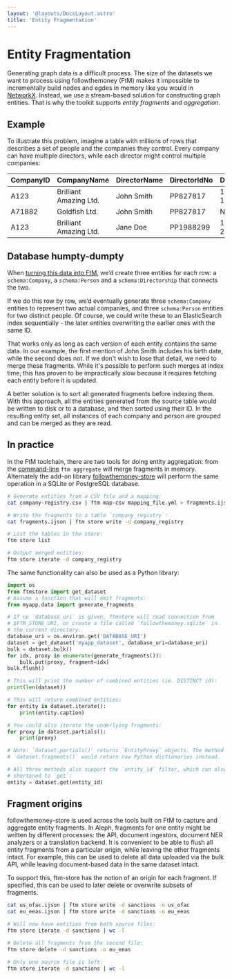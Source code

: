 ```yaml
---
layout: '@layouts/DocsLayout.astro'
title: 'Entity Fragmentation'
---
```


# Entity Fragmentation

Generating graph data is a difficult process. The size of the datasets we want to process using followthemoney (FtM) makes it impossible to incrementally build nodes and egdes in memory like you would in [NetworkX](https://networkx.org/). Instead, we use a stream-based solution for constructing graph entities. That is why the toolkit supports _entity fragments_ and _aggregation_.

## Example

To illustrate this problem, imagine a table with millions of rows that describes a set of people and the companies they control. Every company can have multiple directors, while each director might control multiple companies:

| CompanyID | CompanyName            | DirectorName | DirectorIdNo | DirectorDoB |
| --------- | ---------------------- | ------------ | ------------ | ----------- |
| A123      | Brilliant Amazing Ltd. | John Smith   | PP827817     | 1979-02-16  |
| A71882    | Goldfish Ltd.          | John Smith   | PP827817     | NULL        |
| A123      | Brilliant Amazing Ltd. | Jane Doe     | PP1988299    | 1983-06-24  |

## Database humpty-dumpty

When [turning this data into FtM](/docs/mappings), we’d create three entities for each row: a `schema:Company`, a `schema:Person` and a `schema:Directorship` that connects the two.

If we do this row by row, we’d eventually generate three `schema:Company` entities to represent two actual companies, and three `schema:Person` entities for two distinct people. Of course, we could write these to an ElasticSearch index sequentially - the later entities overwriting the earlier ones with the same ID.

That works only as long as each version of each entity contains the same data. In our example, the first mention of John Smith includes his birth date, while the second does not. If we don\'t wish to lose that detail, we need to merge these fragments. While it\'s possible to perform such merges at index time, this has proven to be impractically slow because it requires fetching each entity before it is updated.

A better solution is to sort all generated fragments before indexing them. With this approach, all the entities generated from the source table would be written to disk or to a database, and then sorted using their ID. In the resulting entity set, all instances of each company and person are grouped and can be merged as they are read.

## In practice

In the FtM toolchain, there are two tools for doing entity aggregation: from the [command-line](/docs/cli) `ftm aggregate` will merge fragments in memory. Alternately the add-on library [followthemoney-store](https://github.com/alephdata/followthemoney-store) will perform the same operation in a SQLite or PostgreSQL database.

```bash
# Generate entities from a CSV file and a mapping:
cat company-registry.csv | ftm map-csv mapping_file.yml > fragments.ijson

# Write the fragments to a table `company_registry`:
cat fragments.ijson | ftm store write -d company_registry

# List the tables in the store:
ftm store list

# Output merged entities:
ftm store iterate -d company_registry
```

The same functionality can also be used as a Python library:

```python
import os
from ftmstore import get_dataset
# Assume a function that will emit fragments:
from myapp.data import generate_fragments

# If no `database_uri` is given, ftmstore will read connection from
# $FTM_STORE_URI, or create a file called `followthemoney.sqlite` in
# the current directory.
database_uri = os.environ.get('DATABASE_URI')
dataset = get_dataset('myapp_dataset', database_uri=database_uri)
bulk = dataset.bulk()
for idx, proxy in enumerate(generate_fragments()):
    bulk.put(proxy, fragment=idx)
bulk.flush()

# This will print the number of combined entities (ie. DISTINCT id):
print(len(dataset))

# This will return combined entities:
for entity in dataset.iterate():
    print(entity.caption)

# You could also iterate the underlying fragments:
for proxy in dataset.partials():
    print(proxy)

# Note: `dataset.partials()` returns `EntityProxy` objects. The method
# `dataset.fragments()` would return raw Python dictionaries instead.

# All three methods also support the `entity_id` filter, which can also be
# shortened to `get`:
entity = dataset.get(entity_id)
```

## Fragment origins

followthemoney-store is used across the tools built on FtM to capture and aggregate entity fragments. In Aleph, fragments for one entity might be written by different processes: the API, document ingestors, document NER analyzers or a translation backend. It is convenient to be able to flush all entity fragments from a particular origin, while leaving the other fragments intact. For example, this can be used to delete all data uploaded via the bulk API, while leaving document-based data in the same dataset intact.

To support this, ftm-store has the notion of an origin for each fragment. If specified, this can be used to later delete or overwrite subsets of fragments.

```bash
cat us_ofac.ijson | ftm store write -d sanctions -o us_ofac
cat eu_eeas.ijson | ftm store write -d sanctions -o eu_eeas

# Will now have entities from both source files:
ftm store iterate -d sanctions | wc -l

# Delete all fragments from the second file:
ftm store delete -d sanctions -o eu_eeas

# Only one source file is left:
ftm store iterate -d sanctions | wc -l
```
